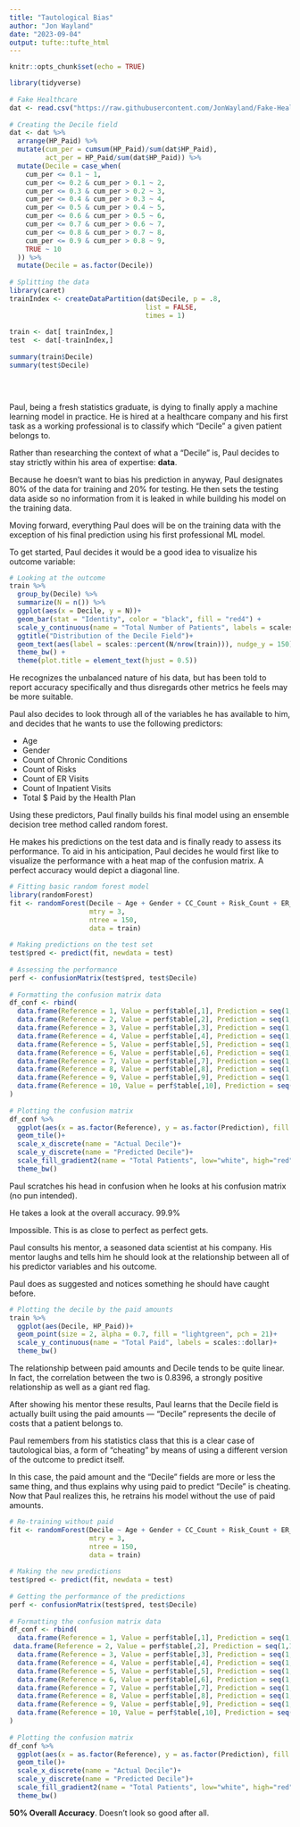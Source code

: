 ```yaml
---
title: "Tautological Bias"
author: "Jon Wayland"
date: "2023-09-04"
output: tufte::tufte_html
---
```


```r
knitr::opts_chunk$set(echo = TRUE)

library(tidyverse)
 
# Fake Healthcare
dat <- read.csv("https://raw.githubusercontent.com/JonWayland/Fake-Healthcare/master/HP-Universal_DF.csv")
 
# Creating the Decile field
dat <- dat %>%
  arrange(HP_Paid) %>%
  mutate(cum_per = cumsum(HP_Paid)/sum(dat$HP_Paid),
         act_per = HP_Paid/sum(dat$HP_Paid)) %>%
  mutate(Decile = case_when(
    cum_per <= 0.1 ~ 1,
    cum_per <= 0.2 & cum_per > 0.1 ~ 2,
    cum_per <= 0.3 & cum_per > 0.2 ~ 3,
    cum_per <= 0.4 & cum_per > 0.3 ~ 4,
    cum_per <= 0.5 & cum_per > 0.4 ~ 5,
    cum_per <= 0.6 & cum_per > 0.5 ~ 6,
    cum_per <= 0.7 & cum_per > 0.6 ~ 7,
    cum_per <= 0.8 & cum_per > 0.7 ~ 8,
    cum_per <= 0.9 & cum_per > 0.8 ~ 9,
    TRUE ~ 10
  )) %>%
  mutate(Decile = as.factor(Decile))
 
# Splitting the data
library(caret)
trainIndex <- createDataPartition(dat$Decile, p = .8,
                                  list = FALSE,
                                  times = 1)
 
train <- dat[ trainIndex,]
test  <- dat[-trainIndex,]
 
summary(train$Decile)
summary(test$Decile)
 

 
```

Paul, being a fresh statistics graduate, is dying to finally apply a machine learning model in practice. He is hired at a healthcare company and his first task as a working professional is to classify which “Decile” a given patient belongs to.

Rather than researching the context of what a “Decile” is, Paul decides to stay strictly within his area of expertise: **data**.

Because he doesn’t want to bias his prediction in anyway, Paul designates 80% of the data for training and 20% for testing. He then sets the testing data aside so no information from it is leaked in while building his model on the training data.

Moving forward, everything Paul does will be on the training data with the exception of his final prediction using his first professional ML model.

To get started, Paul decides it would be a good idea to visualize his outcome variable:

```r
# Looking at the outcome
train %>%
  group_by(Decile) %>%
  summarize(N = n()) %>%
  ggplot(aes(x = Decile, y = N))+
  geom_bar(stat = "Identity", color = "black", fill = "red4") +
  scale_y_continuous(name = "Total Number of Patients", labels = scales::comma)+
  ggtitle("Distribution of the Decile Field")+
  geom_text(aes(label = scales::percent(N/nrow(train))), nudge_y = 150)+
  theme_bw() +
  theme(plot.title = element_text(hjust = 0.5))
```

He recognizes the unbalanced nature of his data, but has been told to report accuracy specifically and thus disregards other metrics he feels may be more suitable.

Paul also decides to look through all of the variables he has available to him, and decides that he wants to use the following predictors:

* Age
* Gender
* Count of Chronic Conditions
* Count of Risks
* Count of ER Visits
* Count of Inpatient Visits
* Total $ Paid by the Health Plan

Using these predictors, Paul finally builds his final model using an ensemble decision tree method called random forest.

He makes his predictions on the test data and is finally ready to assess its performance. To aid in his anticipation, Paul decides he would first like to visualize the performance with a heat map of the confusion matrix. A perfect accuracy would depict a diagonal line.

```r
# Fitting basic random forest model
library(randomForest)
fit <- randomForest(Decile ~ Age + Gender + CC_Count + Risk_Count + ER_Count + IP_Visits + HP_Paid,
                    mtry = 3,
                    ntree = 150,
                    data = train)
 
# Making predictions on the test set
test$pred <- predict(fit, newdata = test)
 
# Assessing the performance
perf <- confusionMatrix(test$pred, test$Decile)
 
# Formatting the confusion matrix data
df_conf <- rbind(
  data.frame(Reference = 1, Value = perf$table[,1], Prediction = seq(1,10)),
  data.frame(Reference = 2, Value = perf$table[,2], Prediction = seq(1,10)),
  data.frame(Reference = 3, Value = perf$table[,3], Prediction = seq(1,10)),
  data.frame(Reference = 4, Value = perf$table[,4], Prediction = seq(1,10)),
  data.frame(Reference = 5, Value = perf$table[,5], Prediction = seq(1,10)),
  data.frame(Reference = 6, Value = perf$table[,6], Prediction = seq(1,10)),
  data.frame(Reference = 7, Value = perf$table[,7], Prediction = seq(1,10)),
  data.frame(Reference = 8, Value = perf$table[,8], Prediction = seq(1,10)),
  data.frame(Reference = 9, Value = perf$table[,9], Prediction = seq(1,10)),
  data.frame(Reference = 10, Value = perf$table[,10], Prediction = seq(1,10))
)
 
# Plotting the confusion matrix
df_conf %>%
  ggplot(aes(x = as.factor(Reference), y = as.factor(Prediction), fill = Value))+
  geom_tile()+
  scale_x_discrete(name = "Actual Decile")+
  scale_y_discrete(name = "Predicted Decile")+
  scale_fill_gradient2(name = "Total Patients", low="white", high="red", labels = scales::comma)+
  theme_bw()
```

Paul scratches his head in confusion when he looks at his confusion matrix (no pun intended).

He takes a look at the overall accuracy. 99.9%

Impossible. This is as close to perfect as perfect gets.

Paul consults his mentor, a seasoned data scientist at his company. His mentor laughs and tells him he should look at the relationship between all of his predictor variables and his outcome.

Paul does as suggested and notices something he should have caught before.

```r
# Plotting the decile by the paid amounts
train %>%
  ggplot(aes(Decile, HP_Paid))+
  geom_point(size = 2, alpha = 0.7, fill = "lightgreen", pch = 21)+
  scale_y_continuous(name = "Total Paid", labels = scales::dollar)+
  theme_bw()
```

The relationship between paid amounts and Decile tends to be quite linear. In fact, the correlation between the two is 0.8396, a strongly positive relationship as well as a giant red flag.

After showing his mentor these results, Paul learns that the Decile field is actually built using the paid amounts — “Decile” represents the decile of costs that a patient belongs to.

Paul remembers from his statistics class that this is a clear case of tautological bias, a form of “cheating” by means of using a different version of the outcome to predict itself.

In this case, the paid amount and the “Decile” fields are more or less the same thing, and thus explains why using paid to predict “Decile” is cheating. Now that Paul realizes this, he retrains his model without the use of paid amounts.

```r

# Re-training without paid
fit <- randomForest(Decile ~ Age + Gender + CC_Count + Risk_Count + ER_Count + IP_Visits,
                    mtry = 3,
                    ntree = 150,
                    data = train)
 
# Making the new predictions
test$pred <- predict(fit, newdata = test)
 
# Getting the performance of the predictions
perf <- confusionMatrix(test$pred, test$Decile)
 
# Formatting the confusion matrix data
df_conf <- rbind(
  data.frame(Reference = 1, Value = perf$table[,1], Prediction = seq(1,10)),
 data.frame(Reference = 2, Value = perf$table[,2], Prediction = seq(1,10)),
  data.frame(Reference = 3, Value = perf$table[,3], Prediction = seq(1,10)),
  data.frame(Reference = 4, Value = perf$table[,4], Prediction = seq(1,10)),
  data.frame(Reference = 5, Value = perf$table[,5], Prediction = seq(1,10)),
  data.frame(Reference = 6, Value = perf$table[,6], Prediction = seq(1,10)),
  data.frame(Reference = 7, Value = perf$table[,7], Prediction = seq(1,10)),
  data.frame(Reference = 8, Value = perf$table[,8], Prediction = seq(1,10)),
  data.frame(Reference = 9, Value = perf$table[,9], Prediction = seq(1,10)),
  data.frame(Reference = 10, Value = perf$table[,10], Prediction = seq(1,10))
)
 
# Plotting the confusion matrix
df_conf %>%
  ggplot(aes(x = as.factor(Reference), y = as.factor(Prediction), fill = Value))+
  geom_tile()+
  scale_x_discrete(name = "Actual Decile")+
  scale_y_discrete(name = "Predicted Decile")+
  scale_fill_gradient2(name = "Total Patients", low="white", high="red", labels = scales::comma)+
  theme_bw()
```

**50% Overall Accuracy**. Doesn’t look so good after all.
